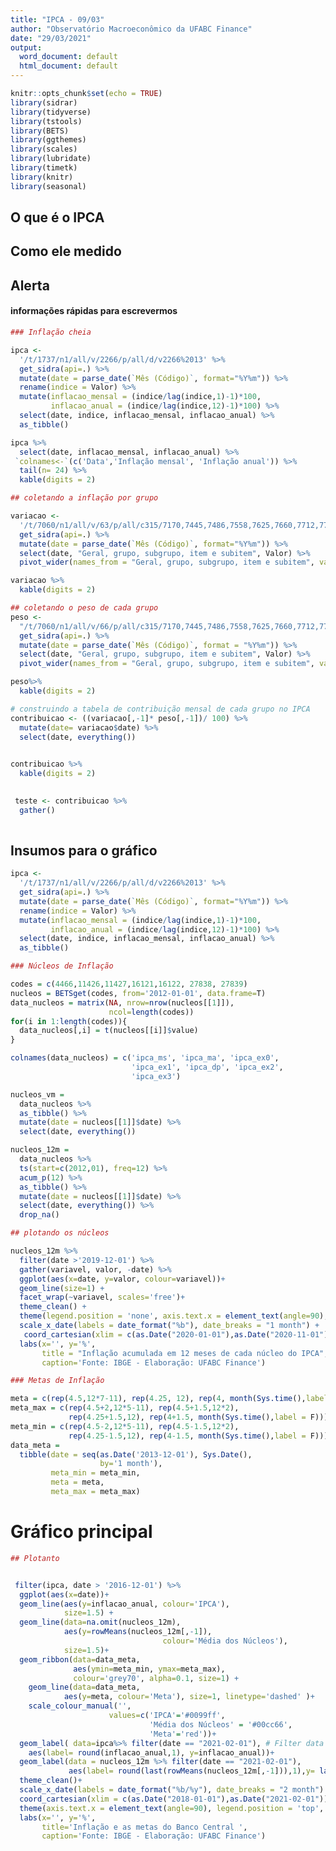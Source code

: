 ---
title: "IPCA - 09/03"
author: "Observatório Macroeconômico da UFABC Finance"
date: "29/03/2021"
output:
  word_document: default
  html_document: default
---

```{r setup, include=FALSE}
knitr::opts_chunk$set(echo = TRUE)
library(sidrar)
library(tidyverse)
library(tstools)
library(BETS)
library(ggthemes)
library(scales)
library(lubridate)
library(timetk)
library(knitr)
library(seasonal)
```


## O que é o IPCA


## Como ele medido



## Alerta




#### informações rápidas para escrevermos

```{r message=FALSE, warning=FALSE, include=FALSE}
### Inflação cheia

ipca <-
  '/t/1737/n1/all/v/2266/p/all/d/v2266%2013' %>%
  get_sidra(api=.) %>%
  mutate(date = parse_date(`Mês (Código)`, format="%Y%m")) %>%
  rename(indice = Valor) %>%
  mutate(inflacao_mensal = (indice/lag(indice,1)-1)*100,
         inflacao_anual = (indice/lag(indice,12)-1)*100) %>%
  select(date, indice, inflacao_mensal, inflacao_anual) %>%
  as_tibble()

```

```{r echo=FALSE, fig.height=4, fig.width=8, message=FALSE, warning=FALSE, out.width="1\\linewidth", results='markup', size='tiny'}


ipca %>%
  select(date, inflacao_mensal, inflacao_anual) %>%
 `colnames<-`(c('Data','Inflação mensal', 'Inflação anual')) %>%
  tail(n= 24) %>%
  kable(digits = 2)

```




```{r message=FALSE, warning=FALSE, include=FALSE}
## coletando a inflação por grupo

variacao <-
  '/t/7060/n1/all/v/63/p/all/c315/7170,7445,7486,7558,7625,7660,7712,7766,7786/d/v63%202' %>%
  get_sidra(api=.) %>%
  mutate(date = parse_date(`Mês (Código)`, format="%Y%m")) %>%
  select(date, "Geral, grupo, subgrupo, item e subitem", Valor) %>%
  pivot_wider(names_from = "Geral, grupo, subgrupo, item e subitem", values_from= Valor)

```


```{r}
variacao %>%
  kable(digits = 2)
```



```{r include=FALSE}
## coletando o peso de cada grupo
peso <-
  "/t/7060/n1/all/v/66/p/all/c315/7170,7445,7486,7558,7625,7660,7712,7766,7786/d/v66%204" %>%
  get_sidra(api=.) %>%
  mutate(date = parse_date(`Mês (Código)`, format = "%Y%m")) %>%
  select(date, "Geral, grupo, subgrupo, item e subitem", Valor) %>%
  pivot_wider(names_from = "Geral, grupo, subgrupo, item e subitem", values_from = Valor)
```

```{r}
peso%>%
  kable(digits = 2)
```

```{r include=FALSE}
# construindo a tabela de contribuição mensal de cada grupo no IPCA
contribuicao <- ((variacao[,-1]* peso[,-1])/ 100) %>%
  mutate(date= variacao$date) %>%
  select(date, everything())
  
```

```{r}
contribuicao %>%
  kable(digits = 2)
  

```

```{r}
 teste <- contribuicao %>% 
  gather()
  
```


## Insumos para o gráfico

```{r}
ipca <-
  '/t/1737/n1/all/v/2266/p/all/d/v2266%2013' %>%
  get_sidra(api=.) %>%
  mutate(date = parse_date(`Mês (Código)`, format="%Y%m")) %>%
  rename(indice = Valor) %>%
  mutate(inflacao_mensal = (indice/lag(indice,1)-1)*100,
         inflacao_anual = (indice/lag(indice,12)-1)*100) %>%
  select(date, indice, inflacao_mensal, inflacao_anual) %>%
  as_tibble()

```


```{r message=FALSE, warning=FALSE, include=FALSE}

### Núcleos de Inflação

codes = c(4466,11426,11427,16121,16122, 27838, 27839)
nucleos = BETSget(codes, from='2012-01-01', data.frame=T)
data_nucleos = matrix(NA, nrow=nrow(nucleos[[1]]),
                      ncol=length(codes))
for(i in 1:length(codes)){
  data_nucleos[,i] = t(nucleos[[i]]$value)
}

colnames(data_nucleos) = c('ipca_ms', 'ipca_ma', 'ipca_ex0',
                           'ipca_ex1', 'ipca_dp', 'ipca_ex2',
                           'ipca_ex3')

nucleos_vm =
  data_nucleos %>%
  as_tibble() %>%
  mutate(date = nucleos[[1]]$date) %>%
  select(date, everything())

nucleos_12m = 
  data_nucleos %>%
  ts(start=c(2012,01), freq=12) %>%
  acum_p(12) %>%
  as_tibble() %>%
  mutate(date = nucleos[[1]]$date) %>%
  select(date, everything()) %>%
  drop_na()


```


```{r echo=FALSE, message=FALSE, warning=FALSE}

## plotando os núcleos

nucleos_12m %>%
  filter(date >'2019-12-01') %>%
  gather(variavel, valor, -date) %>%
  ggplot(aes(x=date, y=valor, colour=variavel))+
  geom_line(size=1) +
  facet_wrap(~variavel, scales='free')+
  theme_clean() +
  theme(legend.position = 'none', axis.text.x = element_text(angle=90), legend.background = element_blank(), legend.title = element_blank())+
  scale_x_date(labels = date_format("%b"), date_breaks = "1 month") +
   coord_cartesian(xlim = c(as.Date("2020-01-01"),as.Date("2020-11-01")))+
  labs(x='', y='%',
       title = "Inflação acumulada em 12 meses de cada núcleo do IPCA",
       caption='Fonte: IBGE - Elaboração: UFABC Finance')


```


```{r include=FALSE}

### Metas de Inflação

meta = c(rep(4.5,12*7-11), rep(4.25, 12), rep(4, month(Sys.time(),label = F)))
meta_max = c(rep(4.5+2,12*5-11), rep(4.5+1.5,12*2),
             rep(4.25+1.5,12), rep(4+1.5, month(Sys.time(),label = F)))
meta_min = c(rep(4.5-2,12*5-11), rep(4.5-1.5,12*2),
             rep(4.25-1.5,12), rep(4-1.5, month(Sys.time(),label = F)))
data_meta = 
  tibble(date = seq(as.Date('2013-12-01'), Sys.Date(),
                    by='1 month'),
         meta_min = meta_min,
         meta = meta,
         meta_max = meta_max)


```

# Gráfico principal

```{r echo=FALSE}
## Plotanto


 filter(ipca, date > '2016-12-01') %>%
  ggplot(aes(x=date))+
  geom_line(aes(y=inflacao_anual, colour='IPCA'),
            size=1.5) +
  geom_line(data=na.omit(nucleos_12m), 
            aes(y=rowMeans(nucleos_12m[,-1]),
                                  colour='Média dos Núcleos'),
            size=1.5)+
  geom_ribbon(data=data_meta,
              aes(ymin=meta_min, ymax=meta_max), 
              colour='grey70', alpha=0.1, size=1) +
    geom_line(data=data_meta,
            aes(y=meta, colour='Meta'), size=1, linetype='dashed' )+
    scale_colour_manual('',
                      values=c('IPCA'='#0099ff',
                               'Média dos Núcleos' = '#00cc66',
                               'Meta'='red'))+
  geom_label( data=ipca%>% filter(date == "2021-02-01"), # Filter data first
    aes(label= round(inflacao_anual,1), y=inflacao_anual))+
  geom_label(data = nucleos_12m %>% filter(date == "2021-02-01"),
             aes(label= round(last(rowMeans(nucleos_12m[,-1])),1),y= last(rowMeans(nucleos_12m[,-1]))))+
  theme_clean()+
  scale_x_date(labels = date_format("%b/%y"), date_breaks = "2 month") +
  coord_cartesian(xlim = c(as.Date("2018-01-01"),as.Date("2021-02-01")))+
  theme(axis.text.x = element_text(angle=90), legend.position = 'top', legend.background = element_blank())+
  labs(x='', y='%', 
       title='Inflação e as metas do Banco Central ',
       caption='Fonte: IBGE - Elaboração: UFABC Finance')

  
```





